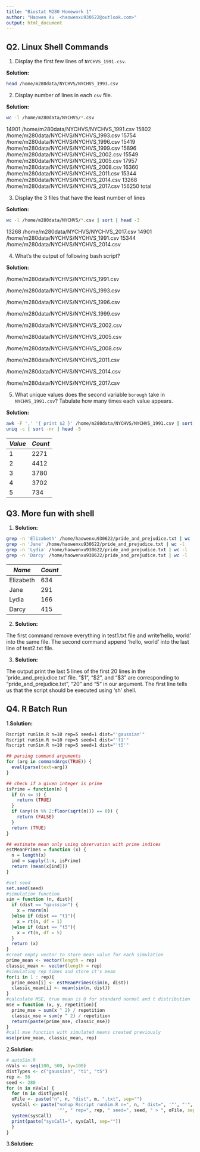 ```yaml
---
title: "Biostat M280 Homework 1"
author: "Haowen Xu  <haowenxu930622@outlook.com>"
output: html_document
---
```


## Q2. Linux Shell Commands

1. Display the first few lines of `NYCHVS_1991.csv`.

**Solution:**
```bash
head /home/m280data/NYCHVS/NYCHVS_1993.csv
```

2. Display number of lines in each `csv` file.

**Solution:**

```bash
wc -l /home/m280data/NYCHVS/*.csv
```

14901 /home/m280data/NYCHVS/NYCHVS_1991.csv
15802 /home/m280data/NYCHVS/NYCHVS_1993.csv
15754 /home/m280data/NYCHVS/NYCHVS_1996.csv
15419 /home/m280data/NYCHVS/NYCHVS_1999.csv
15896 /home/m280data/NYCHVS/NYCHVS_2002.csv
15549 /home/m280data/NYCHVS/NYCHVS_2005.csv
17957 /home/m280data/NYCHVS/NYCHVS_2008.csv
16360 /home/m280data/NYCHVS/NYCHVS_2011.csv
15344 /home/m280data/NYCHVS/NYCHVS_2014.csv
13268 /home/m280data/NYCHVS/NYCHVS_2017.csv
156250 total

3. Display the 3 files that have the least number of lines

**Solution:**

```bash
wc -l /home/m280data/NYCHVS/*.csv | sort | head -3
```

13268 /home/m280data/NYCHVS/NYCHVS_2017.csv
14901 /home/m280data/NYCHVS/NYCHVS_1991.csv
15344 /home/m280data/NYCHVS/NYCHVS_2014.csv

4. What's the output of following bash script?

**Solution:**

/home/m280data/NYCHVS/NYCHVS_1991.csv

/home/m280data/NYCHVS/NYCHVS_1993.csv

/home/m280data/NYCHVS/NYCHVS_1996.csv

/home/m280data/NYCHVS/NYCHVS_1999.csv

/home/m280data/NYCHVS/NYCHVS_2002.csv

/home/m280data/NYCHVS/NYCHVS_2005.csv

/home/m280data/NYCHVS/NYCHVS_2008.csv

/home/m280data/NYCHVS/NYCHVS_2011.csv

/home/m280data/NYCHVS/NYCHVS_2014.csv

/home/m280data/NYCHVS/NYCHVS_2017.csv

5. What unique values does the second variable `borough` take in
`NYCHVS_1991.csv`? Tabulate how many times each value appears.

**Solution:**

```bash
awk -F ',' '{ print $2 }' /home/m280data/NYCHVS/NYCHVS_1991.csv | sort | 
uniq -c | sort -nr | head -5
```
| $Value$ | $Count$ |
|-----|----------|
| 1 | 2271 |
| 2 | 4412 |
| 3 | 3780 |
| 4 | 3702 |
| 5 | 734  |


## Q3. More fun with shell

1. **Solution:**

```bash
grep -n 'Elizabeth' /home/haowenxu930622/pride_and_prejudice.txt | wc -l
grep -n 'Jane' /home/haowenxu930622/pride_and_prejudice.txt | wc -l
grep -n 'Lydia' /home/haowenxu930622/pride_and_prejudice.txt | wc -l
grep -n 'Darcy' /home/haowenxu930622/pride_and_prejudice.txt | wc -l
```

| $Name$ | $Count$ |
|-----|----------|
| Elizabeth | 634 |
| Jane | 291 |
| Lydia | 166 |
| Darcy | 415 |

2. **Solution:**

The first command remove everything in test1.txt file and write'hello, world'
into the same file. The second command append 'hello, world' into the last line
of test2.txt file.

3. **Solution:**

The output print the last 5 lines of the first 20 lines in the
'pride_and_prejudice.txt' file. "$1", "$2", and "$3" are corresponding to "pride_and_prejudice.txt", "20" and "5" in our argument.  The first line tells
us that the script should be executed using 'sh' shell.


## Q4. R Batch Run

1.**Solution:**
```bash
Rscript runSim.R n=10 rep=5 seed=1 dist="'gaussian'"
Rscript runSim.R n=10 rep=5 seed=1 dist="'t1'"
Rscript runSim.R n=10 rep=5 seed=1 dist="'t5'"
```

```R
## parsing command arguments
for (arg in commandArgs(TRUE)) {
  eval(parse(text=arg))
}

## check if a given integer is prime
isPrime = function(n) {
  if (n <= 3) {
    return (TRUE)
  }
  if (any((n %% 2:floor(sqrt(n))) == 0)) {
    return (FALSE)
  }
  return (TRUE)
}

## estimate mean only using observation with prime indices
estMeanPrimes = function (x) {
  n = length(x)
  ind = sapply(1:n, isPrime)
  return (mean(x[ind]))
}

#set seed
set.seed(seed)
#simulation function
sim = function (n, dist){
  if (dist == "gaussian") {
    x = rnorm(n)
  }else if (dist == "t1"){ 
    x = rt(n, df = 1)
  }else if (dist == "t5"){
    x = rt(n, df = 5)
  }
  return (x)
}
#creat empty vector to store mean value for each simulation
prime_mean <- vector(length = rep)
classic_mean <- vector(length = rep)
#simulating rep times and store it's mean
for(i in 1 : rep){
  prime_mean[i] <- estMeanPrimes(sim(n, dist))
  classic_mean[i] <- mean(sim(n, dist))
}
#calculate MSE, true mean is 0 for standard normal and t distribution
mse = function (x, y, repetition){
  prime_mse = sum(x ^ 2) / repetition
  classic_mse = sum(y ^ 2) / repetition
  return(paste(prime_mse, classic_mse))
}
#call mse function with simulated means created previously
mse(prime_mean, classic_mean, rep)
```
2.**Solution:**
```R
# autoSim.R
nVals <- seq(100, 500, by=100)
distTypes <- c("gaussian", "t1", "t5")
rep <- 50
seed <- 280
for (n in nVals) {
  for (m in distTypes){
  oFile <- paste("n", n, "dist", m, ".txt", sep="")
  sysCall <- paste("nohup Rscript runSim.R n=", n, " dist=", '"', "'", m, "'",
                   '"', " rep=", rep, " seed=", seed, " > ", oFile, sep="")
  system(sysCall)
  print(paste("sysCall=", sysCall, sep=""))
  }
}
```
3.**Solution:**


